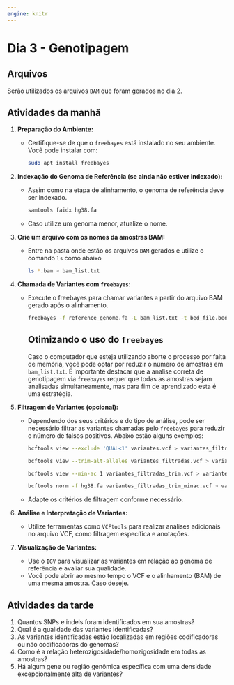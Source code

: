 ```yaml
---
engine: knitr
---
```


# Dia 3 - Genotipagem {.unnumbered}

## Arquivos

Serão utilizados os arquivos `BAM` que foram gerados no dia 2.

## Atividades da manhã

1.  **Preparação do Ambiente:**

    -   Certifique-se de que o `freebayes` está instalado no seu ambiente. Você pode instalar com:

        ```bash
        sudo apt install freebayes
        ```

2.  **Indexação do Genoma de Referência (se ainda não estiver indexado):**

    -   Assim como na etapa de alinhamento, o genoma de referência deve ser indexado.

        ```bash
        samtools faidx hg38.fa
        ```

    -   Caso utilize um genoma menor, atualize o nome.

3.  **Crie um arquivo com os nomes da amostras BAM:**

    -   Entre na pasta onde estão os arquivos `BAM` gerados e utilize o comando `ls` como abaixo

        ```bash
        ls *.bam > bam_list.txt
        ```

4.  **Chamada de Variantes com `freebayes`:**

    -   Execute o freebayes para chamar variantes a partir do arquivo BAM gerado após o alinhamento.

        ```bash
        freebayes -f reference_genome.fa -L bam_list.txt -t bed_file.bed > variantes.vcf
        ```

        ::: callout-warning
        ## Otimizando o uso do `freebayes`

        Caso o computador que esteja utilizando aborte o processo por falta de memória, você pode optar por reduzir o número de amostras em `bam_list.txt`. É importante destacar que a analise correta de genotipagem via `freebayes` requer que todas as amostras sejam analisadas simultaneamente, mas para fim de aprendizado esta é uma estratégia.
        :::

5.  **Filtragem de Variantes (opcional):**

    -   Dependendo dos seus critérios e do tipo de análise, pode ser necessário filtrar as variantes chamadas pelo `freebayes` para reduzir o número de falsos positivos. Abaixo estão alguns exemplos:

        ```bash
        bcftools view --exclude 'QUAL<1' variantes.vcf > variantes_filtradas.vcf

        bcftools view --trim-alt-alleles variantes_filtradas.vcf > variantes_filtradas_trim.vcf

        bcftools view --min-ac 1 variantes_filtradas_trim.vcf > variantes_filtradas_trim_minac.vcf

        bcftools norm -f hg38.fa variantes_filtradas_trim_minac.vcf > variantes_filtradas_trim_minac_norm.vcf
        ```

    -   Adapte os critérios de filtragem conforme necessário.

6.  **Análise e Interpretação de Variantes:**

    -   Utilize ferramentas como `VCFtools` para realizar análises adicionais no arquivo VCF, como filtragem específica e anotações.

7.  **Visualização de Variantes:**

    -   Use o `IGV` para visualizar as variantes em relação ao genoma de referência e avaliar sua qualidade.
    -   Você pode abrir ao mesmo tempo o VCF e o alinhamento (BAM) de uma mesma amostra. Caso deseje.

<!-- 7.  **Anotação de Variantes:** -->

<!--     -   Anote as variantes chamadas usando ferramentas como ANNOVAR, Variant Effect Predictor (VEP) ou AnnovarR. -->

## Atividades da tarde

1.  Quantos SNPs e indels foram identificados em sua amostras?
2.  Qual é a qualidade das variantes identificadas?
3.  As variantes identificadas estão localizadas em regiões codificadoras ou não codificadoras do genomas?
4.  Como é a relação heterozigosidade/homozigosidade em todas as amostras?
5.  Há algum gene ou região genômica específica com uma densidade excepcionalmente alta de variantes?
